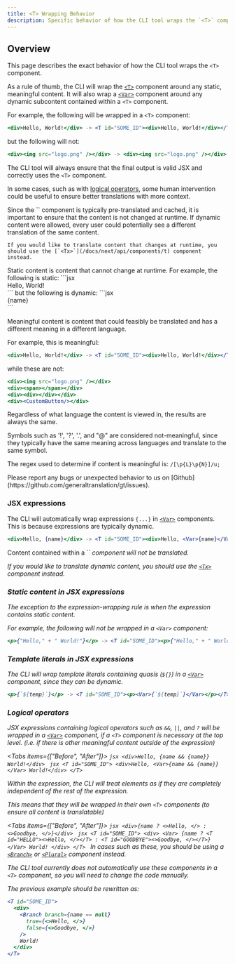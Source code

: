 ```yaml
---
title: <T> Wrapping Behavior
description: Specific behavior of how the CLI tool wraps the `<T>` component
---
```


## Overview

This page describes the exact behavior of how the CLI tool wraps the `<T>` component.

As a rule of thumb, the CLI will wrap the [`<T>`](/docs/next/api/components/t) component around any static, meaningful content.
It will also wrap a [`<Var>`](/docs/next/api/components/var) component around any dynamic subcontent contained within a `<T>` component.

For example, the following will be wrapped in a `<T>` component:
```jsx
<div>Hello, World!</div> -> <T id="SOME_ID"><div>Hello, World!</div></T>
```

but the following will not:
```jsx
<div><img src="logo.png" /></div> -> <div><img src="logo.png" /></div>
```

The CLI tool will always ensure that the final output is valid JSX and correctly uses the `<T>` component.

In some cases, such as with [logical operators](#logical-operators), some human intervention could be useful to ensure better translations with more context.

<Accordions>
  <Accordion title="Why can't <T> components wrap dynamic content?">
    Since the `<T>` component is typically pre-translated and cached, it is important to ensure that the content is not changed at runtime.
    If dynamic content were allowed, every user could potentially see a different translation of the same content.

    If you would like to translate content that changes at runtime, you should use the [`<Tx>`](/docs/next/api/components/t) component instead.
  </Accordion>
  <Accordion title='What is considered "static" content?'>
    Static content is content that cannot change at runtime.
    For example, the following is static:
    ```jsx
    <div>Hello, World!</div>
    ```
    but the following is dynamic:
    ```jsx
    <div>{name}</div>
    ```
  </Accordion>
  <Accordion title='What is considered "meaningful" content?'>
    
Meaningful content is content that could feasibly be translated and has a different meaning in a different language.

For example, this is meaningful:
```jsx
<div>Hello, World!</div> -> <T id="SOME_ID"><div>Hello, World!</div></T>
```
while these are not:
```jsx
<div><img src="logo.png" /></div>
<div><span></span></div>
<div><div></div></div>
<div><CustomButton/></div>
```

Regardless of what language the content is viewed in, the results are always the same.

<Callout type="info">
  Symbols such as '!', '?', '.', and "@" are considered not-meaningful, since they typically have the same meaning across languages and 
  translate to the same symbol.
  
  The regex used to determine if content is meaningful is:
  ```/[\p{L}\p{N}]/u;```
</Callout>
  </Accordion>
</Accordions>

<Callout type="info">
  Please report any bugs or unexpected behavior to us on [Github](https://github.com/generaltranslation/gt/issues).
</Callout>


### JSX expressions

The CLI will automatically wrap expressions `{...}` in [`<Var>`](/docs/next/api/components/var) components.
This is because expressions are typically dynamic. 

```jsx
<div>Hello, {name}</div> -> <T id="SOME_ID"><div>Hello, <Var>{name}</Var></div></T>
```

<Callout type="warn">
  Content contained within a `<Var>` component will not be translated. 
  
  If you would like to translate dynamic content, you should use the [`<Tx>`](/docs/next/api/components/t) component instead.
</Callout>

### Static content in JSX expressions

The exception to the expression-wrapping rule is when the expression contains static content.

For example, the following will not be wrapped in a `<Var>` component:
```jsx
<p>{"Hello," + " World!"}</p> -> <T id="SOME_ID"><p>{"Hello," + " World!"}</p></T>
```


### Template literals in JSX expressions

The CLI will wrap template literals containing quasis (`${}`) in a [`<Var>`](/docs/next/api/components/var) component, since they can be dynamic.
```jsx
<p>{`${temp}`}</p> -> <T id="SOME_ID"><p><Var>{`${temp}`}</Var></p></T>
```

### Logical operators

JSX expressions containing logical operators such as `&&`, `||`, and `?` 
will be wrapped in a [`<Var>`](/docs/next/api/components/var) component,
if a `<T>` component is necessary at the top level. (i.e. if there is other meaningful content outside of the expression)

<Tabs items={["Before", "After"]}>
  <Tab value="Before">
    ```jsx
    <div>Hello, {name && {name}} World!</div>
    ```
  </Tab>
  <Tab value="After">
    ```jsx
    <T id="SOME_ID">
      <div>Hello, <Var>{name && {name}}</Var> World!</div>
    </T>
    ```
  </Tab>
</Tabs>

Within the expression, the CLI will treat elements as if they are completely independent of the rest of the expression.

This means that they will be wrapped in their own `<T>` components (to ensure all content is translatable)

<Tabs items={["Before", "After"]}>
  <Tab value="Before">
    ```jsx
    <div>{name ? <>Hello, </> : <>Goodbye, </>}</div>
    ```
  </Tab>
  <Tab value="After">
    ```jsx
    <T id="SOME_ID">
      <div>
        <Var>
          {name ? <T id="HELLO"><>Hello, </></T> : <T id="GOODBYE"><>Goodbye, </></T>}
        </Var> World!
      </div>
    </T>
    ```
  </Tab>
</Tabs>
<Callout type="warn">
  In cases such as these, you should be using a [`<Branch>`](/docs/next/api/components/branch) or [`<Plural>`](/docs/next/api/components/plural) component instead.

  The CLI tool currently does not automatically use these components in a `<T>` component, so you will need to change the code manually.

  The previous example should be rewritten as:
  ```jsx
  <T id="SOME_ID">
    <div>
      <Branch branch={name == null}
        true={<>Hello, </>}
        false={<>Goodbye, </>}
      />
      World!
    </div>
  </T>
  ```
</Callout>